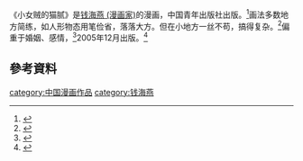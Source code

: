 {{expand|time=2015-05-11T02:20:11+00:00}}
《小女贼的猫腻》是[[钱海燕_(漫画家)|钱海燕 (漫画家)]]的漫画，中国青年出版社出版。<ref>{{Cite news|url=http://news.sina.com.cn/o/2006-03-20/03448478684s.shtml|title=山角树丛里那双狡黠的眼睛|language=zh-cn|publisher=新浪|author=|date=2006年3月20日|accessdate=2015-05-10}}</ref>画法多数地方简练，如人形物态用笔俭省，落落大方。但在小地方一丝不苟，搞得复杂。<ref>{{Cite news|url=http://news.xinhuanet.com/book/2006-01/24/content_4088748.htm|title=《小女贼的猫腻》：又见“小女贼”|language=zh-cn|publisher=新华网|author=|date=2006年1月24日|accessdate=2015-05-10|archive-date=2007-01-28|archive-url=https://web.archive.org/web/20070128231951/http://news.xinhuanet.com/book/2006-01/24/content_4088748.htm|dead-url=no}}</ref>偏重于婚姻、感情，<ref>{{Cite news|url=http://jrzb.zjol.com.cn/html/2006-01/25/content_33360.htm|title=让男人来读读女人|language=zh-cn|publisher=今日早报|author=浮生三影|date=2006年1月25日|accessdate=2015-05-10}}</ref>2005年12月出版。<ref>{{Cite news|url=http://news.sohu.com/20060219/n241900399.shtml|title=新·畅销书点评《小女贼的猫腻》雾里看“钱”|language=zh-cn|publisher=搜狐|author=|date=2006年2月19日|accessdate=2015-05-10|archive-date=2016-03-05|archive-url=https://web.archive.org/web/20160305013533/http://news.sohu.com/20060219/n241900399.shtml|dead-url=no}}</ref>
==參考資料==
{{Reflist}}
[[category:中国漫画作品|category:中国漫画作品]]
[[category:钱海燕|category:钱海燕]]